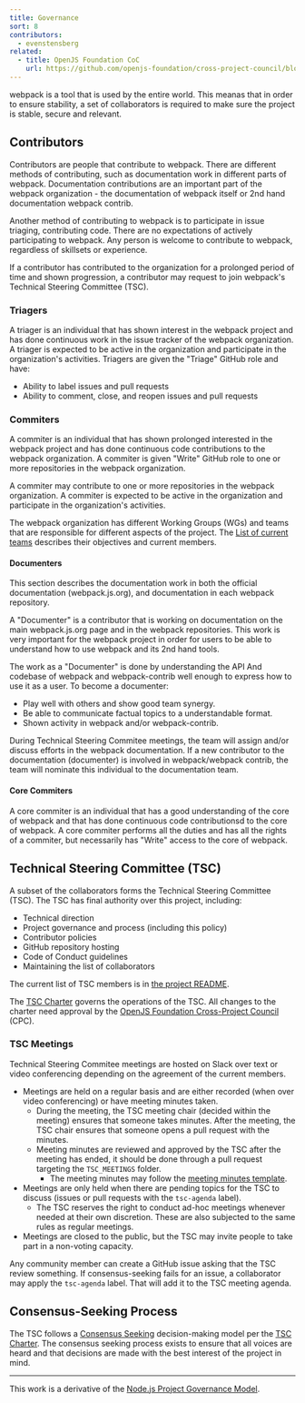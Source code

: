 ```yaml
---
title: Governance
sort: 8
contributors:
  - evenstensberg
related:
  - title: OpenJS Foundation CoC
    url: https://github.com/openjs-foundation/cross-project-council/blob/main/CODE_OF_CONDUCT.md
---
```


webpack is a tool that is used by the entire world. This meanas that in order to ensure stability, a set of collaborators is required to make sure the project is stable, secure and relevant.
## Contributors
Contributors are people that contribute to webpack. There are different methods of contributing, such as documentation work in different parts of webpack. Documentation contributions are an important part of the webpack organization - the documentation of webpack itself or 2nd hand documentation webpack contrib.

Another method of contributing to webpack is to participate in issue triaging, contributing code. There are no expectations of actively participating to webpack. Any person is welcome to contribute to webpack, regardless of skillsets or experience.

If a contributor has contributed to the organization for a prolonged period of time and shown progression, a contributor may request to join webpack's Technical Steering Committee (TSC).

### Triagers

A triager is an individual that has shown interest in the webpack project and has done continuous work in the issue tracker of the webpack organization. A triager is expected to be active in the organization and participate in the organization's activities. Triagers are given the "Triage" GitHub role and have:

- Ability to label issues and pull requests
- Ability to comment, close, and reopen issues and pull requests

### Commiters

A commiter is an individual that has shown prolonged interested in the webpack project and has done continuous code contributions to the webpack organization. A commiter is given "Write" GitHub role to one or more repositories in the webpack organization.

A commiter may contribute to one or more repositories in the webpack organization. A commiter is expected to be active in the organization and participate in the organization's activities.

The webpack organization has different Working Groups (WGs) and teams that are responsible for different aspects of the project. The [List of current teams][] describes their objectives and current members.

#### Documenters

This section describes the documentation work in both the official documentation (webpack.js.org), and documentation in each webpack repository.

A "Documenter" is a contributor that is working on documentation on the main webpack.js.org page and in the webpack repositories. This work is very important for the webpack project in order for users to be able to understand how to use webpack and its 2nd hand tools.

The work as a "Documenter" is done by understanding the API And codebase of webpack and webpack-contrib well enough to express how to use it as a user. To become a documenter:

- Play well with others and show good team synergy.
- Be able to communicate factual topics to a understandable format.
- Shown activity in webpack and/or webpack-contrib.

During Technical Steering Commitee meetings, the team will assign and/or discuss efforts in the webpack documentation. If a new contributor to the documentation (documenter) is involved in webpack/webpack contrib, the team will nominate this individual to the documentation team.

#### Core Commiters

A core commiter is an individual that has a good understanding of the core of webpack and that has done continuous code contributionsd to the core of webpack. A core commiter performs all the duties and has all the rights of a commiter, but necessarily has "Write" access to the core of webpack.

## Technical Steering Committee (TSC)

A subset of the collaborators forms the Technical Steering Committee (TSC). The TSC has final authority over this project, including:

* Technical direction
* Project governance and process (including this policy)
* Contributor policies
* GitHub repository hosting
* Code of Conduct guidelines
* Maintaining the list of collaborators

The current list of TSC members is in [the project README][].

The [TSC Charter][] governs the operations of the TSC. All changes to the charter need approval by the [OpenJS Foundation Cross-Project Council][] (CPC).

### TSC Meetings

Technical Steering Commitee meetings are hosted on Slack over text or video conferencing depending on the agreement of the current members.

- Meetings are held on a regular basis and are either recorded (when over video conferencing) or have meeting minutes taken.
  - During the meeting, the TSC meeting chair (decided within the meeting) ensures that someone takes minutes. After the meeting, the TSC chair ensures that someone opens a pull request with the minutes.
  - Meeting minutes are reviewed and approved by the TSC after the meeting has ended, it should be done through a pull request targeting the `TSC_MEETINGS` folder.
    - The meeting minutes may follow the [meeting minutes template][].
- Meetings are only held when there are pending topics for the TSC to discuss (issues or pull requests with the `tsc-agenda` label).
  - The TSC reserves the right to conduct ad-hoc meetings whenever needed at their own discretion. These are also subjected to the same rules as regular meetings.
- Meetings are closed to the public, but the TSC may invite people to take part in a non-voting capacity.

Any community member can create a GitHub issue asking that the TSC review something. If consensus-seeking fails for an issue, a collaborator may apply the `tsc-agenda` label. That will add it to the TSC meeting agenda.

## Consensus-Seeking Process

The TSC follows a [Consensus Seeking][] decision-making model per the [TSC Charter][]. The consensus seeking process exists to ensure that all voices are heard and that decisions are made with the best interest of the project in mind.

----

This work is a derivative of the [Node.js Project Governance Model](https://github.com/nodejs/node/blob/main/GOVERNANCE.md).

[consensus seeking]: https://en.wikipedia.org/wiki/Consensus-seeking_decision-making
[contribution guidelines]: https://github.com/webpack/webpack/blob/main/CONTRIBUTING.md
[the project readme]: https://github.com/webpack/webpack/blob/main/README.md#PLACE-FOR-TSC-MEMBERS
[tsc charter]: ./TSC_CHARTER.md
[list of current teams]: ./WORKING_GROUPS.md
[meeting minutes template]: ./TSC_MEETINGS/TEMPLATE.md
[the project readme]: ./README.md
[openjs foundation cross-project council]: https://github.com/openjs-foundation/cross-project-council/